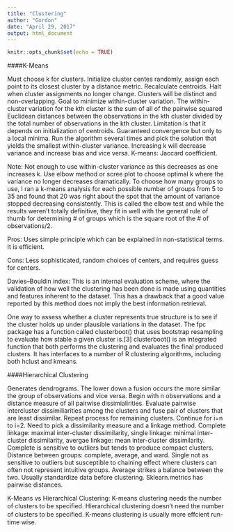```yaml
---
title: "Clustering"
author: "Gordon"
date: "April 29, 2017"
output: html_document
---
```


```r
knitr::opts_chunk$set(echo = TRUE)
```

####K-Means

Must choose k for clusters. Initialize cluster centes randomly, assign each point to its closest cluster by a distance metric. Recalculate centroids. Halt when cluster assignments no longer change. Clusters will be distinct and non-overlapping. 
Goal to minimize within-cluster variation. The within-cluster variation for the kth cluster is the sum of all of the pairwise squared Euclidean distances between the observations in the kth cluster divided by the total number of observations in the kth cluster. Limitation is that it depends on initialization of centroids. Guaranteed convergence but only to a local minima. Run the algorithm several times and pick the solution that yields the smallest within-cluster variance. Increasing k will decrease variance and increase bias and vice versa. K-means: Jaccard coefficient.

Note: Not enough to use within-cluster variance as this decreases as one increases k. Use elbow method or scree plot to choose optimal k where the variance no longer decreases dramatically. To choose how many groups to use, I ran a k-means analysis for each possible number of groups from 5 to 35 and found that 20 was right about the spot that the amount of variance stopped decreasing consistently. This is called the elbow test and while the results weren’t totally definitive, they fit in well with the general rule of thumb for determining # of groups which is the square root of the # of observations/2.

Pros: Uses simple principle which can be explained in non-statistical terms. It is efficient.

Cons: Less sophisticated, random choices of centers, and requires guess for centers.
 
Davies–Bouldin index: This is an internal evaluation scheme, where the validation of how well the clustering has been done is made using quantities and features inherent to the dataset. This has a drawback that a good value reported by this method does not imply the best information retrieval. 


One way to assess whether a cluster represents true structure is to see if the cluster holds up under plausible variations
in the dataset. The fpc package has a function called clusterboot() that uses bootstrap resampling to evaluate how stable a given cluster is.[3] clusterboot() is an integrated function that both performs the clustering and evaluates the final produced clusters. It has interfaces to a number of R clustering algorithms, including both hclust and kmeans.

####Hierarchical Clustering

Generates dendrograms. The lower down a fusion occurs the more similar the group of observations and vice versa. Begin with n observations and a distance measure of all pairwise dissimialirities. Evaluate pairwise intercluster dissimiliarities among the clusters and fuse pair of clusters that are least dissimilar. Repeat process for remaining clusters. Continue for i=n to i=2. 
Need to pick a dissimilarity measure and a linkage method. Complete linkage: maximal inter-cluster dissimilarity, single linkage: minimal inter-cluster dissimilarity, avergae linkage: mean inter-cluster dissimilarity. Complete is sensitive to outliers but tends to produce compact clusters. Distance between groups: complete, average, and ward. Single not as sensitive to outliers but susceptible to chaining effect where clusters can often not represent intuitive groups. Average strikes a balance between the two. Usually standardize data before clustering. Sklearn.metrics has pairwise distances.

K-Means vs Hierarchical Clustering: K-means clustering needs the number of clusters to be speciﬁed. Hierarchical clustering doesn’t need the number of clusters to be speciﬁed. K-means clustering is usually more effcient run-time wise.
